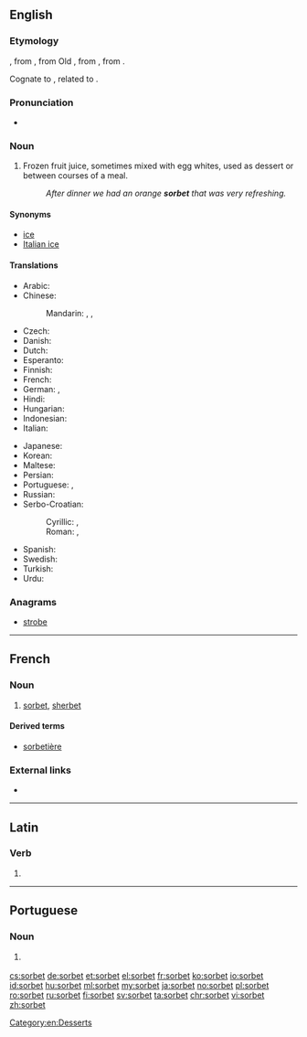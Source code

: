 {{also|Sorbet}}
==English==

===Etymology===
{{etyl|fr|en}} {{term|sorbet|lang=fr}}, from {{etyl|frm|en}}, from Old {{etyl|it|en}} {{term|sorbetto|lang=it}}, from {{etyl|tr|en}} {{term|şerbet|lang=tr}}, from {{etyl|ar|en}} {{term|شربة||drink|lang=ar}}.

Cognate to {{term|sherbet}}, related to {{term|syrup}}.

===Pronunciation===
* {{a|Canada}} {{IPA|/ˈʃərbət/|/ˈʃərbərt/|/ˌsɔrˈbeɪ/|lang=en}}

===Noun===
{{en-noun}}

# Frozen fruit juice, sometimes mixed with egg whites, used as dessert or between courses of a meal.
#: ''After dinner we had an orange '''sorbet''' that was very refreshing.''

====Synonyms====
* [[ice]]
* [[Italian ice]]

====Translations====
{{trans-top|frozen fruit juice}}
* Arabic: {{t|ar|شربة|f|tr=shárba}}
* Chinese:
*: Mandarin: {{t+|cmn|冰糕|tr=bīnggāo|sc=Hani}}, {{t|cmn|果汁冰糕|tr=guǒzhī bīnggāo|sc=Hani}}, {{t|cmn|雪葩|tr=xuěpā|sc=Hani}}
* Czech: {{t+|cs|sorbet}}
* Danish: {{t|da|sorbet}}
* Dutch: {{t|nl|sorbet|n}}
* Esperanto: {{t|eo|ŝorbeto}}
* Finnish: {{t|fi|jäädyke}}
* French: {{t+|fr|sorbet|f}}
* German: {{t+|de|Fruchteis|n}}, {{t+|de|Sorbet|n}}
* Hindi: {{t|hi|शर्बत|tr=śarbat}}
* Hungarian: {{t+|hu|sörbet}}
* Indonesian: {{t+|id|sorbet}}
* Italian: {{t+|it|sorbetto|m}}
{{trans-mid}}
* Japanese: {{t|ja|シャーベット|tr=shābetto}}
* Korean: {{t+|ko|셔벗|sc=Hang}}
* Maltese: {{t|mt|sorbè}}
* Persian: {{t+|fa|شربت|tr=šarbat}}
* Portuguese: {{t+|pt|sorvete|m}}, {{t|pt|sorbet|m}}
* Russian: {{t+|ru|шербет|m|tr=šerbét}}
* Serbo-Croatian:
*: Cyrillic: {{t|sh|шербе|n|sc=Cyrl}}, {{t|sh|шербет|m|sc=Cyrl}}
*: Roman: {{t+|sh|šerbe|n}}, {{t|sh|šerbet|m}}
* Spanish: {{t+|es|sorbete|m}}
* Swedish: {{t+|sv|sorbet|c}}
* Turkish: {{t+|tr|şerbet}}
* Urdu: {{t|ur|شربت|tr=śarbat}}
{{trans-bottom}}

===Anagrams===
* [[strobe#English|strobe]]

[[Category:en:Desserts]]

----

==French==

===Noun===
{{fr-noun|m}}

# [[sorbet#English|sorbet]], [[sherbet]]

====Derived terms====
* [[sorbetière]]

===External links===
* {{R:TLFi}}

----

==Latin==

===Verb===
{{la-verb-form|sorbet}}

# {{inflection of|sorbeō||3|s|pres|actv|indc|lang=la}}

----

==Portuguese==

===Noun===
{{pt-noun|m|-}}

# {{l|en|sorbet}} {{gloss|frozen fruit juice}}

[[cs:sorbet]]
[[de:sorbet]]
[[et:sorbet]]
[[el:sorbet]]
[[fr:sorbet]]
[[ko:sorbet]]
[[io:sorbet]]
[[id:sorbet]]
[[hu:sorbet]]
[[ml:sorbet]]
[[my:sorbet]]
[[ja:sorbet]]
[[no:sorbet]]
[[pl:sorbet]]
[[ro:sorbet]]
[[ru:sorbet]]
[[fi:sorbet]]
[[sv:sorbet]]
[[ta:sorbet]]
[[chr:sorbet]]
[[vi:sorbet]]
[[zh:sorbet]]